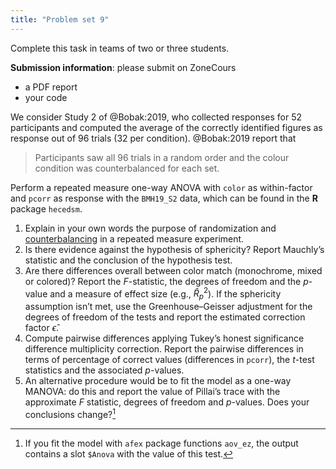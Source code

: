 ```yaml
---
title: "Problem set 9"
---
```


Complete this task in teams of two or three students.

**Submission information**: please submit on ZoneCours

-   a PDF report
-   your code


We consider Study 2 of @Bobak:2019, who collected responses for 52 participants and computed the average of the correctly identified figures as response out of 96 trials (32 per condition). @Bobak:2019 report that 

> Participants saw all 96 trials in a random order and the colour condition was counterbalanced for each set.


Perform a repeated measure one-way ANOVA with `color` as within-factor and `pcorr` as response with the `BMH19_S2` data, which can be found in the **R** package `hecedsm`.

1. Explain in your own words the purpose of randomization and [counterbalancing](https://explorable.com/counterbalanced-measures-design) in a repeated measure experiment.
2. Is there evidence against the hypothesis of sphericity? Report Mauchly's statistic and the conclusion of the hypothesis test.
2. Are there differences overall between color match (monochrome, mixed or colored)? Report the $F$-statistic, the degrees of freedom and the $p$-value and a measure of effect size (e.g., $\widehat{R}^2_p$). If the sphericity assumption isn't met, use the Greenhouse--Geisser adjustment for the degrees of freedom of the tests and report the estimated correction factor $\widehat{\epsilon}$.
3. Compute pairwise differences applying Tukey's honest significance difference multiplicity correction. Report the pairwise differences in terms of percentage of correct values (differences in `pcorr`), the $t$-test statistics and the associated $p$-values.
4. An alternative procedure would be to fit the model as a one-way MANOVA: do this and report the value of Pillai's trace with the approximate $F$ statistic, degrees of freedom and $p$-values. Does your conclusions change?^[If you fit the model with `afex` package functions `aov_ez`, the output contains a slot `$Anova` with the value of this test.]

